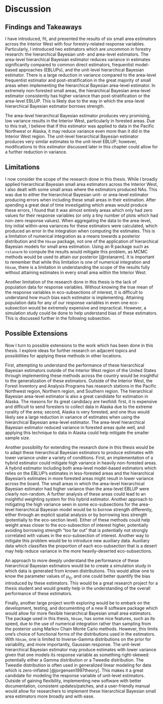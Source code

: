 # Discussion {#discussion}

## Findings and Takeaways

I have introduced, fit, and presented the results of six small area estimators across the Interior West with four forestry-related response variables. Particularly, I introduced two estimators which are uncommon in forestry research: the hierarchical Bayesian unit- and area-level estimators. The area-level hierarchical Bayesian estimator reduces variance in estimates significantly compared to common direct estimators, frequentist model-based approaches (EBLUPs), and the unit-level hierarchical Bayesian estimator. There is a large reduction in variance compared to the area-level frequentist estimator and post-stratification in the great majority of small areas when implementing the hierarchical Bayesian area-level estimator. In extremely non-forested small areas, the hierarchical Bayesian area-level estimator consistently has higher variance than post-stratification or the area-level EBLUP. This is likely due to the way in which the area-level hierarchical Bayesian estimator borrows strength. 

The area-level hierarchical Bayesian estimator produces very promising, low variance results in the Interior West, particularly in forested areas. Due to this trait, I believe that if this estimator was applied to data in the Pacific Northwest or Alaska, it may reduce variance even more than it did in the Interior West region. The unit-level hierarchical Bayesian estimator produces very similar estimates to the unit-level EBLUP; however, modifications to this estimator discussed later in this chapter could allow for a further reduction in variance. 

## Limitations 

I now consider the scope of the research done in this thesis. While I broadly applied hierarchical Bayesian small area estimators across the Interior West, I also dealt with some small areas where the estimators produced NAs. This was due to either the hierarchical Bayesian unit- or area-level estimator producing errors when including these small areas in their estimation. After spending a great deal of time investigating which areas would produce these errors, I found that it was almost entirely areas which only had zero values for their response variables (or only a tiny number of plots which had non-zero response values). When aggregating the data to the area-level, tiny initial within-area variances for these estimators were calculated, which produced an error in the integration when computing the estimates. This is a limitation of numerical integration as a means towards a posterior distribution and the `hbsae` package, not one of the application of hierarchical Bayesian models for small area estimation. Using an R package such as `rstanarm` to compute the results would mitigate this problem, as MCMC methods would be used to attain our posterior [@rstanarm]. It is important to remember that while this limitation is one of numerical integration and `hbsae`, there is a limitation in understanding the scope of the results fully without attaining estimates in every small area within the Interior West. 

Another limitation of the research done in this thesis is the lack of population data for response variables. Without knowing the true mean of the response variables in eco-subsections of interest, it is difficult to understand how much bias each estimator is implementing. Attaining population data for any of our response variables in even one eco-subsection would be extremely expensive and impractical. However, a simulation study could be done to help understand bias of these estimators. This is discussed further in the following subsection. 

## Possible Extensions

Now I turn to possible extensions to the work which has been done in this thesis. I explore ideas for further research on adjacent topics and possibilities for applying these methods in other locations. 

First, attempting to understand the performance of these hierarchical Bayesian estimators outside of the Interior West region of the United States through implementing these methods across the country would be insightful to the generalization of these estimators. Outside of the Interior West, the Forest Inventory and Analysis Programs has research stations in the Pacific Northwest region, Northern region, and Southern region. The hierarchical Bayesian area-level estimator is also a great candidate for estimation in Alaska. The reasons for its great candidacy are twofold: first, it is expensive and difficult to send foresters to collect data in Alaska due to the extreme rurality of the area; second, Alaska is very forested, and one thus would likely see a large reduction in variance of estimates when using the hierarchical Bayesian area-level estimator. The area-level hierarchical Bayesian estimator reduced variance in forested areas quite well, and applying this technique to data in Alaska could help mitigate the smaller sample size. 

Another possibility for extending the research done in this thesis would be to adapt these hierarchical Bayesian estimators to produce estimates with lower variance under a variety of conditions. First, an implementation of a hybrid estimator could mitigate high variance in heavily non-forested areas. A hybrid estimator including both area-level model-based estimators which relies on the EBLUP's estimates in less-forested areas and the hierarchical Bayesian's estimates in more forested areas might result in lower variance across the board. The small areas in which the area-level hierarchical Bayesian estimator had higher variance than the area-level EBLUP were clearly non-random. A further analysis of these areas could lead to an insightful weighting system for this hybrid estimator. Another approach to mitigating the high variance seen in some eco-subsections for the area-level hierarchical Bayesian model would be to borrow strength differently, either through an explicit spatial analysis or by borrowing less strength (potentially to the eco-section level). Either of these methods could help weight areas closer to the eco-subsection of interest higher, potentially avoiding borrowing strength "too far out" that is potentially not strongly correlated with values in the eco-subsection of interest. Another way to mitigate this problem would be to introduce new auxiliary data. Auxiliary data which classifies the proportion of each eco-subsection that is a desert may help reduce variance in the more heavily-deserted eco-subsections. 

An approach to more deeply understand the performance of these hierarchical Bayesian estimators would be to create a simulation study in which data is generated from known distributions. This would allow one to know the parameter values of $\mu_{y_j}$, and one could better quantify the bias introduced by these estimators. This would be a great research project for a thesis student and would greatly help in the understanding of the overall performance of these estimators. 

Finally, another large project worth exploring would be to embark on the development, testing, and documenting of a new R software package which would allow for more flexible hierarchical Bayesian small area estimators. The package used in this thesis, `hbsae`, has some nice features, such as its speed, due to the use of numerical integration rather than sampling from the posterior using Markov Chain Monte Carlo methods. However, this limits one's choice of functional forms of the distributions used in the estimators. With `hbsae`, one is limited to Inverse-Gamma distributions on the prior for variability, and more importantly, Gaussian response. The unit-level hierarchical Bayesian estimator may produce estimates with lower variance given that one models its response variable as something right-skewed: potentially either a Gamma distribution or a Tweedie distribution. The Tweedie distribution is often used in generalized linear modeling for data which is zero-inflated [@jorgensen1997theory]. This makes it a great candidate for modeling the response variable of unit-level estimators. Outside of gaining flexibility, implementing new software with better documentation, consistent updates/patches, and a user-friendly manual would allow for researchers to implement these hierarchical Bayesian small area estimators more broadly and with ease. 